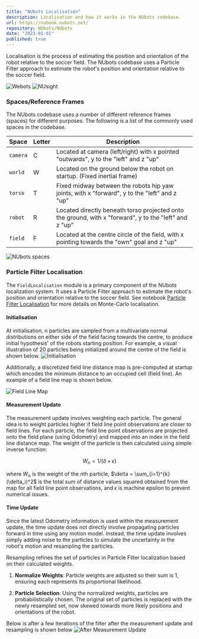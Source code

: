 ```yaml
---
title: "NUbots Localisation"
description: Localisation and how it works in the NUbots codebase.
url: https://nubook.nubots.net/
repository: NUbots/NUbots
date: "2023-01-01"
published: true
---
```


Localisation is the process of estimating the position and orientation of the robot relative to the soccer field. The NUbots codebase uses a Particle Filter approach to estimate the robot's position and orientation relative to the soccer field.

![Webots](/images/webots.png "Webots")
![NUsight](/images/nusight.png "Localisation estimate")

### Spaces/Reference Frames

The NUbots codebase uses a number of different reference frames (spaces) for different purposes. The following is a list of the commonly used spaces in the codebase.

| Space    | Letter | Description                                                                                            |
| -------- | ------ | ------------------------------------------------------------------------------------------------------ |
| `camera` | C      | Located at camera (left/right) with x pointed "outwards", y to the "left" and z "up"                   |
| `world`  | W      | Located on the ground below the robot on startup. (Fixed inertial frame)                               |
| `torso`  | T      | Fixed midway between the robots hip yaw joints, with x "forward", y to the "left" and z "up"           |
| `robot`  | R      | Located directly beneath torso projected onto the ground, with x "forward", y to the "left" and z "up" |
| `field`  | F      | Located at the centre circle of the field, with x pointing towards the "own" goal and z "up"           |

![NUbots spaces](/images/spaces.png "NUbots spaces")

### Particle Filter Localisation

The `FieldLocalisation` module is a primary component of the NUbots localization system. It uses a Particle Filter approach to estimate the robot's position and orientation relative to the soccer field. See notebook [Particle Filter Localisation](https://colab.research.google.com/drive/1AoGZAFa_8mG1jQAniV1q8bGZsMQnErzl?usp=sharing) for more details on Monte-Carlo localisation.

#### Initialisation

At initialisation, n particles are sampled from a multivariate normal distributions on either side of the field facing towards the centre, to produce initial hypothesis' of the robots starting position. For example, a visual illustration of 20 particles being initialized around the centre of the field is shown below.
![Initialisation](/images/init.png "Initialisation")

Additionally, a discretized field line distance map is pre-computed at startup which encodes the minimum distance to an occupied cell (field line). An example of a field line map is shown below.

![Field Line Map](/images/field_line_map.png "Field Line Map")

#### Measurement Update

The measurement update involves weighting each particle. The general idea is to weight particles higher if field line point observations are closer to field lines. For each particle, the field line point observations are projected onto the field plane (using Odometry) and mapped into an index in the field line distance map. The weight of the particle is then calculated using simple inverse function:

$$
W_n = 1/(\delta + \epsilon)
$$

where $W_n$ is the weight of the $n$th particle, $\delta = \sum_{i=1}^{k} (\delta_i)^2$ is the total sum of distance values squared obtained from the map for all field line point observations, and $\epsilon$ is machine epsilon to prevent numerical issues.

#### Time Update

Since the latest Odometry information is used within the measurement update, the time update does not directly involve propagating particles forward in time using any motion model. Instead, the time update involves simply adding noise to the particles to simulate the uncertainty in the robot's motion and resampling the particles.

Resampling refines the set of particles in Particle Filter localization based on their calculated weights.

1. **Normalize Weights**: Particle weights are adjusted so their sum is 1, ensuring each represents its proportional likelihood.

2. **Particle Selection**: Using the normalized weights, particles are probabilistically chosen. The original set of particles is replaced with the newly resampled set, now skewed towards more likely positions and orientations of the robot.

Below is after a few iterations of the filter after the measurement update and resampling is shown below
![After Measurement Update](/images/resample.png "After Measurement Update and Resampling")
